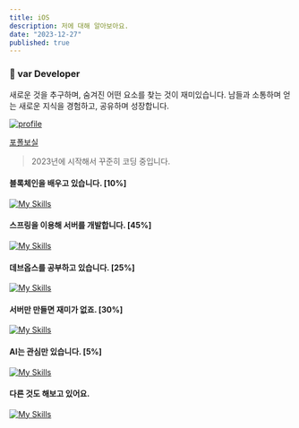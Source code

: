 ```yaml
---
title: iOS
description: 저에 대해 알아보아요.
date: "2023-12-27"
published: true
---
```


### 👋 var Developer

새로운 것을 추구하며, 숨겨진 어떤 요소를 찾는 것이 재미있습니다.
남들과 소통하며 얻는 새로운 지식을 경험하고, 공유하며 성장합니다.

[![profile](http://mazassumnida.wtf/api/mini/generate_badge?boj=enbraining)](https://solved.ac/enbraining})

[포폴보실](https://www.figma.com/community/file/1307687825033306040)

> 2023년에 시작해서 꾸준히 코딩 중입니다.

#### 블록체인을 배우고 있습니다. [10%]
[![My Skills](https://skillicons.dev/icons?i=go,solidity)](https://skillicons.dev)

#### 스프링을 이용해 서버를 개발합니다. [45%]
[![My Skills](https://skillicons.dev/icons?i=spring,kotlin,linux,java,nginx)](https://skillicons.dev)

#### 데브옵스를 공부하고 있습니다. [25%]
[![My Skills](https://skillicons.dev/icons?i=aws,docker,grafana,cloudflare)](https://skillicons.dev)

#### 서버만 만들면 재미가 없죠. [30%]
[![My Skills](https://skillicons.dev/icons?i=react,ts,next)](https://skillicons.dev)

#### AI는 관심만 있습니다. [5%]
[![My Skills](https://skillicons.dev/icons?i=python)](https://skillicons.dev)

#### 다른 것도 해보고 있어요.
[![My Skills](https://skillicons.dev/icons?i=elixir,cpp,ktor,nestjs,figma,zig)](https://skillicons.dev)
